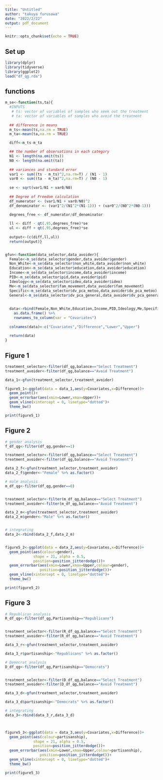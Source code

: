 ```yaml
---
title: "Untitled"
author: "takuya furusawa"
date: "2022/2/22"
output: pdf_document
---
```


```r
knitr::opts_chunk$set(echo = TRUE)
```

## Set up

```r
library(dplyr)
library(tidyverse)
library(ggplot2)
load("df_qg.rda")

```

## functions

```r
m_se<-function(ts,ta){
  #INPUTS
   # ts: vector of variables of samples who seek out the treatment
   # ta: vector of variables of samples who avoid the treatment
  
  ## difference in means
  m_ts<-mean(ts,na.rm = TRUE)
  m_ta<-mean(ta,na.rm = TRUE)

  diff<-m_ts-m_ta

  ## the number of observations in each category 
  N1 <- length(na.omit(ts))
  N0 <- length(na.omit(ta))
  
  ## variances and standard error
  var1 <- sum((ts - m_ts)^2,na.rm=T) / (N1 - 1)
  var0 <- sum((ta - m_ta)^2,na.rm=T) / (N0 - 1)
  
  se <- sqrt(var1/N1 + var0/N0)
  
  ## Degree of Freedom calculation 
  df_numerator <- (var1/N1 + var0/N0)^2
  df_denominator <- (var1^2/(N1^2*(N1-1))) + (var0^2/(N0^2*(N0-1)))

  degrees_free <- df_numerator/df_denominator
  
  ll <- diff - qt(.95,degrees_free)*se
  ul <- diff + qt(.95,degrees_free)*se
  
  output<-(c(diff,ll,ul))
  return(output)}


gfun<-function(data_selector,data_avoider){
  Female<-m_se(data_selector$gender,data_avoider$gender)
  Non_White<-m_se(data_selector$non_white,data_avoider$non_white)
  Education<-m_se(data_selector$education,data_avoider$education)
  Income<-m_se(data_selector$income,data_avoider$income)
  PID<-m_se(data_selector$pid,data_avoider$pid)
  Ideology<-m_se(data_selector$ideo,data_avoider$ideo)
  Me<-m_se(data_selector$fam_movement,data_avoider$fam_movement)
  Specific<-m_se(data_selector$dv_pca_metoo,data_avoider$dv_pca_metoo)
  General<-m_se(data_selector$dv_pca_general,data_avoider$dv_pca_general)
  
  
  data<-rbind(Female,Non_White,Education,Income,PID,Ideology,Me,Specific,General) %>%
    as.data.frame() %>% 
    rownames_to_column(var = "Covariates")
  
  colnames(data)<-c("Covariates","Difference","Lower","Upper")
  
  return(data)
}
```

## Figure 1

```r
treatment_selector<-filter(df_qg,balance=="Select Treatment")
treatment_avoider<-filter(df_qg,balance=="Avoid Treatment")

data_1<-gfun(treatment_selector,treatment_avoider)

figure5_1<-ggplot(data = data_1,aes(y=Covariates,x=Difference))+
  geom_point()+
  geom_errorbar(aes(xmin=Lower,xmax=Upper))+
  geom_vline(xintercept = 0, linetype="dotted")+
  theme_bw()

print(figure5_1)

```


## Figure 2

```r
# gender analysis
f_df_qg<-filter(df_qg,gender==1)

treatment_selector<-filter(df_qg,balance=="Select Treatment")
treatment_avoider<-filter(df_qg,balance=="Avoid Treatment")

data_2_f<-gfun(treatment_selector,treatment_avoider)
data_2_f$gender<-"Female" %>% as.factor()

# male analysis
m_df_qg<-filter(df_qg,gender==0)


treatment_selector<-filter(m_df_qg,balance=="Select Treatment")
treatment_avoider<-filter(m_df_qg,balance=="Avoid Treatment")

data_2_m<-gfun(treatment_selector,treatment_avoider)
data_2_m$gender<-"Male" %>% as.factor()


# integrating
data_2<-rbind(data_2_f,data_2_m)


figure5_2<-ggplot(data = data_2,aes(y=Covariates,x=Difference))+
  geom_point(aes(colour=gender),
             shape = 21, alpha = 0.5, 
             position=position_jitterdodge())+
  geom_errorbar(aes(xmin=Lower,xmax=Upper,colour=gender),
                position=position_jitterdodge())+
  geom_vline(xintercept = 0, linetype="dotted")+
  theme_bw()

print(figure5_2)
```

## Figure 3

```r
# Republican analysis
R_df_qg<-filter(df_qg,Partisanship=="Republicans")


treatment_selector<-filter(R_df_qg,balance=="Select Treatment")
treatment_avoider<-filter(R_df_qg,balance=="Avoid Treatment")

data_3_r<-gfun(treatment_selector,treatment_avoider)

data_3_r$partisanship<-"Republicans" %>% as.factor()

# Democrat analysis
D_df_qg<-filter(df_qg,Partisanship=="Democrats")


treatment_selector<-filter(D_df_qg,balance=="Select Treatment")
treatment_avoider<-filter(D_df_qg,balance=="Avoid Treatment")

data_3_d<-gfun(treatment_selector,treatment_avoider)

data_3_d$partisanship<-"Democrats" %>% as.factor()

# integrating
data_3<-rbind(data_3_r,data_3_d)



figure5_3<-ggplot(data = data_3,aes(y=Covariates,x=Difference))+
  geom_point(aes(colour=partisanship),
             shape = 21, alpha = 0.5, 
             position=position_jitterdodge())+
  geom_errorbar(aes(xmin=Lower,xmax=Upper,colour=partisanship),
                position=position_jitterdodge())+
  geom_vline(xintercept = 0, linetype="dotted")+
  theme_bw()

print(figure5_3)
```